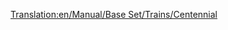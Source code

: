 [[Translation:en/Manual/Base Set/Trains/Centennial]]
{{ru/Перевод|en/Manual/Base Set/Trains/Centennial|51}}
{{ru/Manual/Base Set/Trains/Поезда|Image=[[File:en/Manual/Base Set/Trains/Centennial.png]]
|Name=Centennial
|Cost=£35.156 ($70.312)
|Speed=112 км/ч (70 миль/ч)
|Weight=207 т
|Power=6.600 л.с. (4.924 кВт)
|Annual=£2,361 ($4.722)
|Designed=1972
|Lifespan=22
|Capacity=н/д
|Description=Описание еще не было написано для данного поезда. Если вы что-нибудь знаете об этом поезде, отредактируйте эту страницу! 
|Real-life=Centennial был реальным локомотивом, специально построен для [https://www.wikipedia.org/wiki/ru:Union Pacific Railroad Union Pacific Railroad]. Его название происходит от празднования 100-летия [https://www.wikipedia.org/wiki/Golden Spike Golden Spike].

The real life Centennials were designed to drive freight trains on the same line as [https://www.wikipedia.org/wiki/Union Pacific Big Boy Big Boy]. Since Union Pacific started getting them in 1969, they got the name class 6900 as well as their manufactory name [https://www.wikipedia.org/wiki/EMD DDA40X DDA40X]. As if the locomotive didn't have enough names, an unofficial nickname is Big Boy 2 (not to be confused with the 2nd shipment of the real Big Boys, that also got called Big Boy 2 because of minor design changes)
These engines are the largest diesel locomotive ever built with a weight of 270 tons (which was too much for TTD to handle, so it got lighter in the game). They consisted of a single frame (longest single frame engine ever built?)  and was an amazingly 30 meters from coupler to coupler.
Internally the engine is actually two locomotives, each with one V-16 diesel engine, which powers one bogie. This was not an uncommon design in the 1960s (or earlier for that matter), which made it possible to continue on one engine even though the other one is broken (another famous locomotive using this idea is the English Deltic). The locomotive had two bogies, each with 4 powered axles.

While this huge design gave the locomotive great power, it came at a price. The 4 axle bogies were hard on the track, specially in curves, where they pushed the rails to the sides, efficiently making the gauge wider (this is a common problem with steam locomotives as well). Since the leading bogie is always the hardest on the track (the next one gets pulled in the direction of the track by the first one), another smaller engine was often used in front of Centennials. The two diesel engines also meant that if one of them got problems, the whole engine had to be sent in for repairs (while two locomotives with one engine each can keep one in service while the other one is broken)

When technology around 1980 solved some of the problems regarding controlling multiple locomotives from one cab, the whole idea of having two engines on one frame to avoid using those systems died, and the Centennials were retired. Today only one of the 47 Centennials remain in service.

[http://www.steamlocomotive.com/centennials/ Описание реального локомотива Centennials]
}}